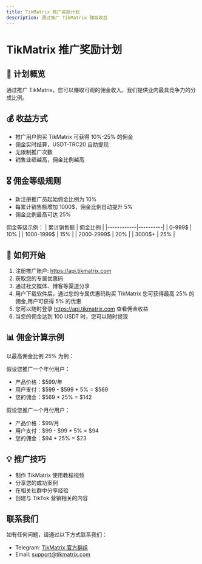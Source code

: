 ```yaml
---
title: TikMatrix 推广奖励计划
description: 通过推广 TikMatrix 赚取收益
---
```


# TikMatrix 推广奖励计划

## 🎯 计划概览

通过推广 TikMatrix，您可以赚取可观的佣金收入。我们提供业内最具竞争力的分成比例。

## 💰 收益方式

- 推广用户购买 TikMatrix 可获得 10%-25% 的佣金
- 佣金实时结算，USDT-TRC20 自助提现
- 无限制推广次数
- 销售业绩越高，佣金比例越高

## 🎖️ 佣金等级规则

- 新注册推广员起始佣金比例为 10%
- 每累计销售额增加 1000$，佣金比例自动提升 5%
- 佣金比例最高可达 25%

佣金等级示例：
| 累计销售额 | 佣金比例 |
|------------|----------|
| 0-999$     | 10%      |
| 1000-1999$ | 15%      |
| 2000-2999$ | 20%      |
| 3000$+     | 25%      |

## 🚀 如何开始

1. 注册推广账户: https://api.tikmatrix.com
2. 获取您的专属优惠码
3. 通过社交媒体、博客等渠道分享
4. 用户下载软件后，通过您的专属优惠码购买 TikMatrix 您可获得最高 25% 的佣金,用户可获得 5% 的优惠
5. 您可以随时登录 https://api.tikmatrix.com 查看佣金收益
6. 当您的佣金达到 100 USDT 时，您可以随时提现

## 📊 佣金计算示例

以最高佣金比例 25% 为例：

假设您推广一个年付用户：
- 产品价格：$599/年
- 用户支付：$599 - $599 * 5% = $569
- 您的佣金：$569 * 25% = $142

假设您推广一个月付用户：
- 产品价格：$99/月
- 用户支付：$99 - $99 * 5% = $94
- 您的佣金：$94 * 25% = $23

## 💡 推广技巧

- 制作 TikMatrix 使用教程视频
- 分享您的成功案例
- 在相关社群中分享经验
- 创建与 TikTok 营销相关的内容

## 联系我们

如有任何问题，请通过以下方式联系我们：
- Telegram: [TikMatrix 官方群组](https://t.me/tikmatrix_support)
- Email: support@tikmatrix.com 